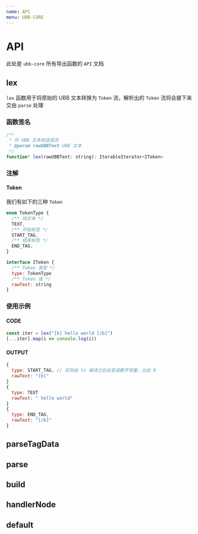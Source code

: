 ```yaml
---
name: API
menu: UBB-CORE
---
```



# API

此处是 `ubb-core` 所有导出函数的 `API` 文档

## lex

`lex` 函数用于将原始的 UBB 文本转换为 `Token` 流，解析出的 `Token` 流将会接下来交由 `parse` 处理


### 函数签名

```js
/**
 * 将 UBB 文本构造成流
 * @param rawUBBText UBB 文本
 */
function* lex(rawUBBText: string): IterableIterator<IToken>
```


### 注解

#### Token

我们有如下的三种 `Token`

```js
enum TokenType {
  /** 纯文本 */
  TEXT,
  /** 开始标签 */
  START_TAG,
  /** 结束标签 */
  END_TAG,
}

interface IToken {
  /** Token 类型 */
  type: TokenType
  /** Token 值 */
  rawText: string
}
```


### 使用示例

#### CODE
```js
const iter = lex("[b] hello world [/b]")
[...iter].map(i => console.log(i))
```

#### OUTPUT
```js
{
  type: START_TAG, // 实际由 ts 编译之后会变成数字常量，比如 0
  rawText: "[b]"
}
{
  type: TEXT
  rawText: " hello world"
}
{
  type: END_TAG,
  rawText: "[/b]"
}
```


## parseTagData

## parse


## build

## handlerNode


## default



